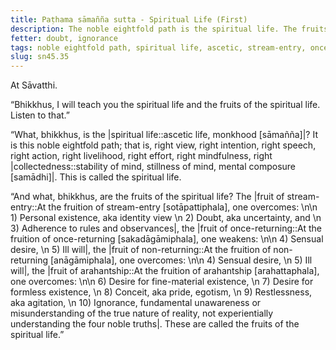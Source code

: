 ```yaml
---
title: Paṭhama sāmañña sutta - Spiritual Life (First)
description: The noble eightfold path is the spiritual life. The fruits of the spiritual life are stream-entry, once-returning, non-returning, and arahantship.
fetter: doubt, ignorance
tags: noble eightfold path, spiritual life, ascetic, stream-entry, once-returning, non-returning, arahantship, sn, sn45, sn45-56
slug: sn45.35
---
```


At Sāvatthi.

“Bhikkhus, I will teach you the spiritual life and the fruits of the spiritual life. Listen to that.”

“What, bhikkhus, is the |spiritual life::ascetic life, monkhood [sāmañña]|? It is this noble eightfold path; that is, right view, right intention, right speech, right action, right livelihood, right effort, right mindfulness, right |collectedness::stability of mind, stillness of mind, mental composure [samādhi]|. This is called the spiritual life.

“And what, bhikkhus, are the fruits of the spiritual life? The |fruit of stream-entry::At the fruition of stream-entry [sotāpattiphala], one overcomes: \n\n 1) Personal existence, aka identity view \n 2) Doubt, aka uncertainty, and \n 3) Adherence to rules and observances|, the |fruit of once-returning::At the fruition of once-returning [sakadāgāmiphala], one weakens: \n\n 4) Sensual desire, \n 5) Ill will|, the |fruit of non-returning::At the fruition of non-returning [anāgāmiphala], one overcomes: \n\n 4) Sensual desire, \n 5) Ill will|, the |fruit of arahantship::At the fruition of arahantship [arahattaphala], one overcomes: \n\n 6) Desire for fine-material existence, \n 7) Desire for formless existence, \n 8) Conceit, aka pride, egotism, \n 9) Restlessness, aka agitation, \n 10) Ignorance, fundamental unawareness or misunderstanding of the true nature of reality, not experientially understanding the four noble truths|. These are called the fruits of the spiritual life.”